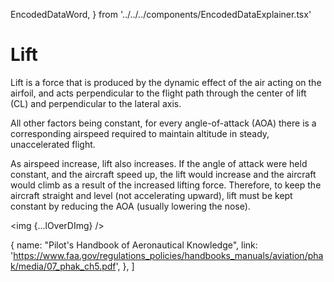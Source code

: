   EncodedDataWord,
} from '../../../components/EncodedDataExplainer.tsx'



# Lift

Lift is a force that is produced by the dynamic effect of the air acting on the
airfoil, and acts perpendicular to the flight path through the center of lift
(CL) and perpendicular to the lateral axis.

All other factors being constant, for every angle-of-attack (AOA) there is a
corresponding airspeed required to maintain altitude in steady, unaccelerated
flight.

As airspeed increase, lift also increases. If the angle of attack were held
constant, and the aircraft speed up, the lift would increase and the aircraft
would climb as a result of the increased lifting force. Therefore, to keep the
aircraft straight and level (not accelerating upward), lift must be kept
constant by reducing the AOA (usually lowering the nose).

<img {...lOverDImg} />

  {
    name: "Pilot's Handbook of Aeronautical Knowledge",
    link: 'https://www.faa.gov/regulations_policies/handbooks_manuals/aviation/phak/media/07_phak_ch5.pdf',
  },
]
